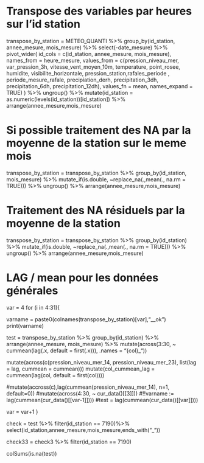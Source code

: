 # Transpose des variables par heures sur l'id station
transpose_by_station = METEO_QUANTI %>%
  group_by(id_station, annee_mesure, mois_mesure) %>%
  select(-date_mesure) %>% 
  pivot_wider(
    id_cols = c(id_station, annee_mesure, mois_mesure),
    names_from = heure_mesure,
    values_from = c(pression_niveau_mer, var_pression_3h, vitesse_vent_moyen_10m, temperature, 
                    point_rosee, humidite, visibilite_horizontale, pression_station,rafales_periode ,
                    periode_mesure_rafale, precipiation_derh, precipitation_3dh, precipitation_6dh,
                    precipitation_12dh),
    values_fn = mean,
    names_expand = TRUE)
  ) %>%
  ungroup() %>% 
  mutate(id_station = as.numeric(levels(id_station))[id_station]) %>% 
  arrange(annee_mesure,mois_mesure)

# Si possible traitement des NA par la moyenne de la station sur le meme mois
transpose_by_station = transpose_by_station %>% 
  group_by(id_station, mois_mesure) %>% 
  mutate_if(is.double, ~replace_na(.,mean(., na.rm = TRUE))) %>% 
  ungroup() %>% 
  arrange(annee_mesure,mois_mesure)

# Traitement des NA résiduels par la moyenne de la station
transpose_by_station = transpose_by_station %>% 
  group_by(id_station) %>% 
  mutate_if(is.double, ~replace_na(.,mean(., na.rm = TRUE))) %>% 
  ungroup() %>% 
  arrange(annee_mesure,mois_mesure)

# LAG / mean pour les données générales
var = 4
for (i in 4:31){

varname = paste0(colnames(transpose_by_station)[var],"__ok")
print(varname)

test = transpose_by_station %>% 
  group_by(id_station) %>% 
  arrange(annee_mesure, mois_mesure) %>% 
  mutate(across(3:30, ~ cummean(lag(.x, default = first(.x))), 
                .names = "{col}_"))
  
  
  mutate(across(c(pression_niveau_mer_14, pression_niveau_mer_23), list(lag = lag, cummean = cummean)))
  mutate(col_cummean_lag = cummean(lag(col, default = first(col))))
  
  
  
  #mutate(accross(c),lag(cummean(pression_niveau_mer_14), n=1, default=0))
  #mutate(across(4:30, ~ cur_data()[[3]]))
    #!!varname := lag(cummean(cur_data()[[var-1]])))
    #test = lag(cummean(cur_data()[[var]])))


var = var+1
}


check = test %>% 
  filter(id_station == 7190)%>% 
  select(id_station,annee_mesure,mois_mesure,ends_with("_"))


check33 = check3 %>% 
  filter(id_station == 7190) 

colSums(is.na(test))


